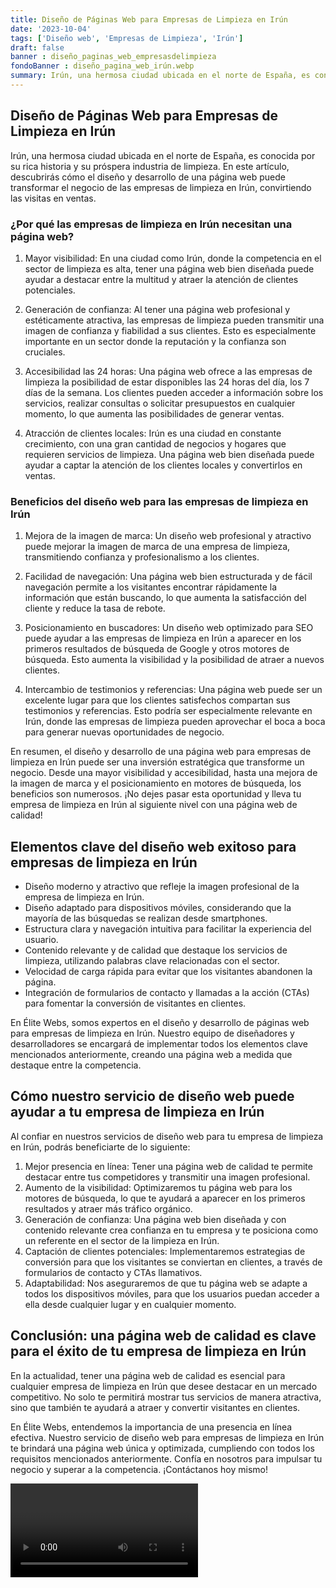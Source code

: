 ```yaml
---
title: Diseño de Páginas Web para Empresas de Limpieza en Irún
date: '2023-10-04'
tags: ['Diseño web', 'Empresas de Limpieza', 'Irún']
draft: false
banner : diseño_paginas_web_empresasdelimpieza
fondoBanner : diseño_pagina_web_irún.webp
summary: Irún, una hermosa ciudad ubicada en el norte de España, es conocida por su rica historia y su próspera industria de limpieza. En este artículo, descubrirás cómo el diseño y desarrollo de una página web puede transformar el negocio de las empresas de limpieza en Irún, convirtiendo las visitas en ventas.
---
```


## Diseño de Páginas Web para Empresas de Limpieza en Irún

Irún, una hermosa ciudad ubicada en el norte de España, es conocida por su rica historia y su próspera industria de limpieza. En este artículo, descubrirás cómo el diseño y desarrollo de una página web puede transformar el negocio de las empresas de limpieza en Irún, convirtiendo las visitas en ventas.

### ¿Por qué las empresas de limpieza en Irún necesitan una página web?

1. Mayor visibilidad: En una ciudad como Irún, donde la competencia en el sector de limpieza es alta, tener una página web bien diseñada puede ayudar a destacar entre la multitud y atraer la atención de clientes potenciales.

2. Generación de confianza: Al tener una página web profesional y estéticamente atractiva, las empresas de limpieza pueden transmitir una imagen de confianza y fiabilidad a sus clientes. Esto es especialmente importante en un sector donde la reputación y la confianza son cruciales.

3. Accesibilidad las 24 horas: Una página web ofrece a las empresas de limpieza la posibilidad de estar disponibles las 24 horas del día, los 7 días de la semana. Los clientes pueden acceder a información sobre los servicios, realizar consultas o solicitar presupuestos en cualquier momento, lo que aumenta las posibilidades de generar ventas.

4. Atracción de clientes locales: Irún es una ciudad en constante crecimiento, con una gran cantidad de negocios y hogares que requieren servicios de limpieza. Una página web bien diseñada puede ayudar a captar la atención de los clientes locales y convertirlos en ventas.

### Beneficios del diseño web para las empresas de limpieza en Irún

1. Mejora de la imagen de marca: Un diseño web profesional y atractivo puede mejorar la imagen de marca de una empresa de limpieza, transmitiendo confianza y profesionalismo a los clientes.

2. Facilidad de navegación: Una página web bien estructurada y de fácil navegación permite a los visitantes encontrar rápidamente la información que están buscando, lo que aumenta la satisfacción del cliente y reduce la tasa de rebote.

3. Posicionamiento en buscadores: Un diseño web optimizado para SEO puede ayudar a las empresas de limpieza en Irún a aparecer en los primeros resultados de búsqueda de Google y otros motores de búsqueda. Esto aumenta la visibilidad y la posibilidad de atraer a nuevos clientes.

4. Intercambio de testimonios y referencias: Una página web puede ser un excelente lugar para que los clientes satisfechos compartan sus testimonios y referencias. Esto podría ser especialmente relevante en Irún, donde las empresas de limpieza pueden aprovechar el boca a boca para generar nuevas oportunidades de negocio.

En resumen, el diseño y desarrollo de una página web para empresas de limpieza en Irún puede ser una inversión estratégica que transforme un negocio. Desde una mayor visibilidad y accesibilidad, hasta una mejora de la imagen de marca y el posicionamiento en motores de búsqueda, los beneficios son numerosos. ¡No dejes pasar esta oportunidad y lleva tu empresa de limpieza en Irún al siguiente nivel con una página web de calidad!

<GifSeo />

<Cta />

## Elementos clave del diseño web exitoso para empresas de limpieza en Irún

- Diseño moderno y atractivo que refleje la imagen profesional de la empresa de limpieza en Irún.
- Diseño adaptado para dispositivos móviles, considerando que la mayoría de las búsquedas se realizan desde smartphones.
- Estructura clara y navegación intuitiva para facilitar la experiencia del usuario.
- Contenido relevante y de calidad que destaque los servicios de limpieza, utilizando palabras clave relacionadas con el sector.
- Velocidad de carga rápida para evitar que los visitantes abandonen la página.
- Integración de formularios de contacto y llamadas a la acción (CTAs) para fomentar la conversión de visitantes en clientes.

En Élite Webs, somos expertos en el diseño y desarrollo de páginas web para empresas de limpieza en Irún. Nuestro equipo de diseñadores y desarrolladores se encargará de implementar todos los elementos clave mencionados anteriormente, creando una página web a medida que destaque entre la competencia.

## Cómo nuestro servicio de diseño web puede ayudar a tu empresa de limpieza en Irún

Al confiar en nuestros servicios de diseño web para tu empresa de limpieza en Irún, podrás beneficiarte de lo siguiente:

1. Mejor presencia en línea: Tener una página web de calidad te permite destacar entre tus competidores y transmitir una imagen profesional.
2. Aumento de la visibilidad: Optimizaremos tu página web para los motores de búsqueda, lo que te ayudará a aparecer en los primeros resultados y atraer más tráfico orgánico.
3. Generación de confianza: Una página web bien diseñada y con contenido relevante crea confianza en tu empresa y te posiciona como un referente en el sector de la limpieza en Irún.
4. Captación de clientes potenciales: Implementaremos estrategias de conversión para que los visitantes se conviertan en clientes, a través de formularios de contacto y CTAs llamativos.
5. Adaptabilidad: Nos aseguraremos de que tu página web se adapte a todos los dispositivos móviles, para que los usuarios puedan acceder a ella desde cualquier lugar y en cualquier momento.

## Conclusión: una página web de calidad es clave para el éxito de tu empresa de limpieza en Irún

En la actualidad, tener una página web de calidad es esencial para cualquier empresa de limpieza en Irún que desee destacar en un mercado competitivo. No solo te permitirá mostrar tus servicios de manera atractiva, sino que también te ayudará a atraer y convertir visitantes en clientes.

En Élite Webs, entendemos la importancia de una presencia en línea efectiva. Nuestro servicio de diseño web para empresas de limpieza en Irún te brindará una página web única y optimizada, cumpliendo con todos los requisitos mencionados anteriormente. Confía en nosotros para impulsar tu negocio y superar a la competencia. ¡Contáctanos hoy mismo!

<Video />

<CtaBot job='Empresas de Limpieza' city='Irún'/>

<Gmaps query='Irún+españa+maps' />